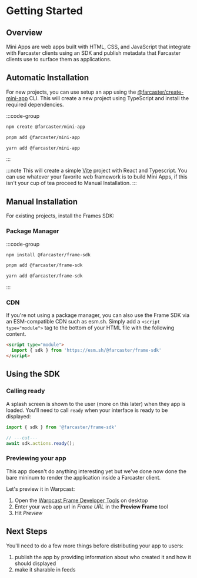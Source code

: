 # Getting Started

## Overview

Mini Apps are web apps built with HTML, CSS, and JavaScript that integrate with
Farcaster clients using an SDK and publish metadata that Farcaster clients use
to surface them as applications.

## Automatic Installation

For new projects, you can use setup an app using the
[@farcaster/create-mini-app](https://github.com/farcasterxyz/frames/tree/main/packages/create-mini-app)
CLI. This will create a new project using TypeScript and install the required
dependencies.

:::code-group

```bash [npm]
npm create @farcaster/mini-app
```

```bash [pnpm]
pnpm add @farcaster/mini-app
```

```bash [yarn]
yarn add @farcaster/mini-app
```

:::

:::note
This will create a simple [Vite](https://vite.dev/) project with React and
Typescript. You can use whatever your favorite web framework is to build Mini
Apps, if this isn't your cup of tea proceed to Manual Installation.
:::


## Manual Installation

For existing projects, install the Frames SDK:


### Package Manager

:::code-group

```bash [npm]
npm install @farcaster/frame-sdk
```

```bash [pnpm]
pnpm add @farcaster/frame-sdk
```

```bash [yarn]
yarn add @farcaster/frame-sdk
```

:::

### CDN

If you're not using a package manager, you can also use the Frame SDK via an
ESM-compatible CDN such as esm.sh. Simply add a `<script type="module">` tag to
the bottom of your HTML file with the following content.

```html
<script type="module">
  import { sdk } from 'https://esm.sh/@farcaster/frame-sdk'
</script>
```

## Using the SDK

### Calling ready

A splash screen is shown to the user (more on this later) when they app is
loaded. You'll need to call `ready` when your interface is ready to be
displayed:

```ts twoslash
import { sdk } from '@farcaster/frame-sdk'

// ---cut---
await sdk.actions.ready();
```

### Previewing your app

This app doesn\'t do anything interesting yet but we\'ve done now done the bare
mininum to render the application inside a Farcaster client.

Let's preview it in Warpcast:
1. Open the [Warpcast Frame Developer Tools](https://warpcast.com/~/developers/frames) on desktop
2. Enter your web app url in _Frame URL_ in the **Preview Frame** tool
3. Hit _Preview_

## Next Steps

You'll need to do a few more things before distributing your app to users:
1. publish the app by providing information about who created it and how it should displayed
2. make it sharable in feeds

